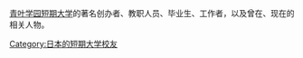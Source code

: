[[青叶学园短期大学|青叶学园短期大学]]的著名创办者、教职人员、毕业生、工作者，以及曾在、现在的相关人物。

{{DEFAULTSORT:qīng yè xué yuán duǎn qī dà xué}}

[[Category:日本的短期大学校友|Category:日本的短期大学校友]]